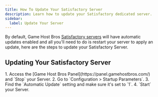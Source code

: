 ```yaml
---
title: How To Update Your Satisfactory Server
description: Learn how to update your Satisfactory dedicated server.
sidebar:
  label: Update Your Server
---
```


By default, Game Host Bros [Satisfactory servers](https://www.gamehostbros.com/satisfactory-server-hosting/) will have automatic updates enabled and all you'll need to do is restart your server to apply an update, here are the steps to update your Satisfactory Server.

## Updating Your Satisfactory Server

<Steps>
1. Access the [Game Host Bros Panel](https://panel.gamehostbros.com/) and `Stop` your Server.
2. Go to `Configuration > Startup Parameters`.
3. Find the `Automatic Update` setting and make sure it's set to `1`.
4. `Start` your Server.
</Steps>